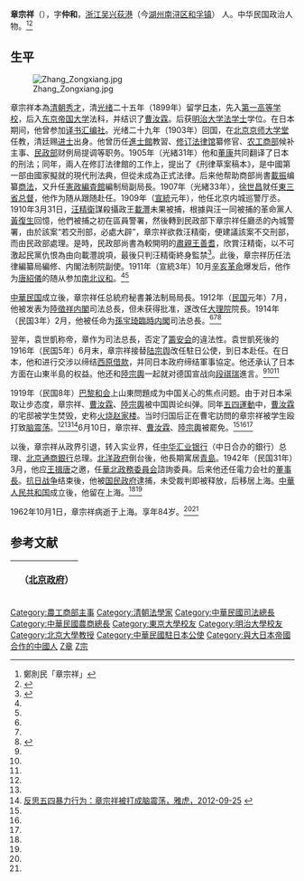 {{Infobox Person
| name = 章宗祥
| image = ZhangZongxiang.JPG
| width = 
| job = 
| period = 
| birthname =
| other_names =
| Sex =男
| birth_date = 1879年
| birth_place = {{QING-1862}}[[浙江省|浙江省]][[湖州府|湖州府]][[烏程縣|烏程縣]]荻港（现[[湖州市|湖州市]]和孚镇）
| death_date = {{death date and age|1962|10|1|1879|0|0}}
| death_place = {{PRC}}[[上海市|上海市]]
| nationality =
| residence = 北京、青岛、上海
| occupation = 政治家・外交官
| religion =
| spouse = 
| relatives = 
| education = [[明治大学|明治大学]]法学士
| past = 
| work =
| award =
}}
'''章宗祥'''（{{bd|1879年||1962年|10月1日|章宗祥}}），字'''仲和'''，[[浙江|浙江]][[吳興縣_(中華民國)|吴兴]][[荻港|荻港]]（今[[湖州|湖州]][[南浔区|南浔区]][[和孚镇|和孚镇]]） 人。中华民国政治人物。<ref name=zheng>鄭則民「章宗祥」{{Cite book<!--|和書-->|author = [[中国社会科学院|中国社会科学院]]近代史研究所|title = 民国人物传 第3卷|year = 1981|publisher = [[中華書局|中華書局]]|isbn = }}</ref><ref name=xu>{{Cite book<!--|和書-->|author = 徐友春主編|title = 民国人物大辞典 増訂版|year = 2007|publisher = 河北人民出版社|isbn = 978-7-202-03014-1}}</ref>

== 生平 ==
[[File:Zhang_Zongxiang.jpg|thumb]]

章宗祥本為[[清朝|清朝]][[秀才|秀才]]，清[[光绪|光绪]]二十五年（1899年）留学[[日本|日本]]，先入[[舊制第一高等學校|第一高等学校]]，后入[[东京帝国大学|东京帝国大学]]法科，并结识了[[曹汝霖|曹汝霖]]。后获[[明治大学|明治大学]][[法学士|法学士]]学位。在日本期间，他曾参加[[译书汇编社|译书汇编社]]。光绪二十九年（1903年）回国，在[[北京|北京]][[京师大学堂|京师大学堂]]任教，清廷赐[[进士|进士]]出身。他曾历任[[進士館|進士館]]教習、[[修订法律馆|修订法律馆]]纂修官、[[农工商部|农工商部]]候补主事、[[民政部_(清朝)|民政部]]财例局提调等职务。1905年（光緒31年）他和[[董康|董康]]共同翻译了日本的刑法；同年，兩人在修訂法律館的工作上，提出了《刑律草案稿本》，是中國第一部由國家擬就的現代刑法典，但從未成為正式法律。后来他帮助商部尚書[[載振|載振]]编纂[[商法|商法]]，又升任[[憲政編査館|憲政編査館]]編制局副局長。1907年（光緒33年），[[徐世昌|徐世昌]]就任[[東三省总督|東三省总督]]，他作为随从跟随赴任。1909年（[[宣統|宣統]]元年），他任北京内城巡警厅丞。1910年3月31日，[[汪精衛|汪精衛]]謀殺攝政王[[載灃|載灃]]未果被捕，根據與汪一同被捕的革命黨人[[黃復生|黃復生]]回憶，他們被捕之初在區員警署，然後轉到民政部下章宗祥任廳丞的內城警署，由於該案“若交刑部，必處大辟”，章宗祥欲救汪精衛，便建議該案不交刑部，而由民政部處理。是時，民政部尚書為較開明的[[肅親王|肅親王]][[善耆|善耆]]，欣賞汪精衛，以不可激起民黨仇恨為由向載灃說項，最後只判汪精衛終身監禁<ref>{{cite book|author=[[朱德裳|朱德裳]]|title=《從晚清到民初：三十年聞見錄》|edition=臺一版|publisher=[[新銳文創|新銳文創]]|location=台北|page=6|date=2017年12月}}</ref>。此後，章宗祥历任法律編纂局編修、内閣法制院副使。1911年（宣統3年）10月[[辛亥革命|辛亥革命]]爆发后，他作为[[唐紹儀|唐紹儀]]的随从参加[[南北议和|南北议和]]。<ref name=zheng/><ref name=xu/>

[[中華民国|中華民国]]成立後，章宗祥任总統府秘書兼法制局局長。1912年（[[民国紀元|民国]]元年）7月，他被发表为[[陸徵祥内閣|陸徵祥内閣]]司法总長，但未获得批准，遂改任[[中华民国大理院|大理院]]院長。1914年（民国3年）2月，他被任命为[[孫宝琦臨時内閣|孫宝琦臨時内閣]]司法总長。<ref name=zheng/><ref name=xu/><ref name=liu>{{Cite book<!--|和書-->|author = 劉寿林等編|title = 民国職官年表|year = 1995|publisher = 中華書局|isbn = 7-101-01320-1}}</ref>

翌年，袁世凱称帝，章作为司法总長，否定了[[籌安会|籌安会]]的違法性。袁世凱死後的1916年（民国5年）6月末，章宗祥接替[[陆宗舆|陆宗舆]]改任駐日公使，到日本赴任。在日本，他和{{link-ja|西原龜三|西原亀三}}进行交涉以缔结[[西原借款|西原借款]]，并同日本政府缔结軍事協定。他还承认了日本方面在山東半島的权益。他还和[[陸宗輿|陸宗輿]]一起就对德国宣战向[[段祺瑞|段祺瑞]]進言。<ref name=zheng/><ref name=xu/><ref name=liu/>

1919年（民国8年）[[巴黎和会_(1919年)|巴黎和会]]上山東問題成为中国关心的焦点问题。由于对日本采取让步态度，章宗祥、[[曹汝霖|曹汝霖]]、[[陸宗輿|陸宗輿]]被中国舆论纠弹。同年[[五四運動|五四運動]]中，[[曹汝霖|曹汝霖]]的宅邸被学生焚毁，史称[[火烧赵家楼|火烧赵家楼]]。当时归国后正在曹宅訪問的章宗祥被学生殴打致[[脑震荡|脑震荡]]。<ref name=zheng/><ref name=xu/><ref>[http://cul.cn.yahoo.com/ypen/20120925/1330180.html 反思五四暴力行为：章宗祥被打成脑震荡，雅虎，2012-09-25] {{webarchive|url=https://web.archive.org/web/20121101130802/http://cul.cn.yahoo.com/ypen/20120925/1330180.html |date=2012-11-01 }}</ref>6月10日，章宗祥、[[曹汝霖|曹汝霖]]、[[陸宗輿|陸宗輿]]被罷免。<ref name=zheng/><ref name=xu/><ref name=liu/>

以後，章宗祥从政界引退，转入实业界，任[[中华汇业银行|中华汇业银行]]（中日合办的銀行）总理、[[北京通商銀行|北京通商銀行]]总理。[[北洋政府|北洋政府]]倒台後，他長期寓居[[青島市|青島]]。1942年（民国31年）3月，他应[[王揖唐|王揖唐]]之邀，任[[華北政務委員会|華北政務委員会]]諮詢委員。后来他还任電力会社的[[董事長|董事長]]。[[抗日战争|抗日战争]]结束後，他被[[国民政府|国民政府]]逮捕，未受裁判即被释放，后移居上海。[[中華人民共和国|中華人民共和国]]成立後，他留在上海。<ref name=zheng/><ref name=xu/>

1962年10月1日，章宗祥病逝于上海。享年84岁。<ref name=zheng/><ref name=xu/>

== 参考文献 ==
{{Commonscat|Zhang Zongxiang}}
{{reflist}}

{| class="wikitable" style="margin:0 auto"
|- 
!　{{CHN1912}}（[[中华民国北京政府|北京政府]]）
{{先代次代|大理院長|<small>1912年7月 - 1914年2月</small>|[[許世英|許世英]]|[[董康|董康]]}}
{{先代次代|司法总長|<small>1914年2月 - 1916年6月</small>|[[梁启超|梁启超]]|[[張耀曾|張耀曾]]}}
{{先代次代|農商总長（署理）|<small>1916年6月</small>|[[金邦平|金邦平]]|[[張国淦|張国淦]]}}
|}
{{清朝欽命憲政編查館職官}}
{{中華民國法務部部長}}
{{中華民國教育部部長}}
{{Authority control}}

{{DEFAULTSORT:Zhang章}}
[[Category:農工商部主事|Category:農工商部主事]]
[[Category:清朝法學家|Category:清朝法學家]]
[[Category:中華民國司法總長|Category:中華民國司法總長]]
[[Category:中華民國農商總長|Category:中華民國農商總長]]
[[Category:東京大學校友|Category:東京大學校友]]
[[Category:明治大學校友|Category:明治大學校友]]
[[Category:北京大學教授|Category:北京大學教授]]
[[Category:中華民國駐日本公使|Category:中華民國駐日本公使]]
[[Category:與大日本帝國合作的中國人|Category:與大日本帝國合作的中國人]]
[[Category:湖州人|Z章]]
[[Category:章姓|Z宗]]